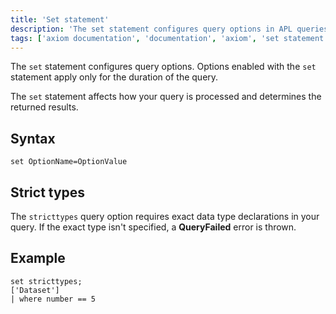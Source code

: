```yaml
---
title: 'Set statement'
description: 'The set statement configures query options in APL queries.'
tags: ['axiom documentation', 'documentation', 'axiom', 'set statement', 'strict types']
---
```


The `set` statement configures query options. Options enabled with the `set` statement apply only for the duration of the query.

The `set` statement affects how your query is processed and determines the returned results.

## Syntax 

```kusto
set OptionName=OptionValue
```

## Strict types

The `stricttypes` query option requires exact data type declarations in your query. If the exact type isn't specified, a **QueryFailed** error is thrown.

## Example 

```kusto
set stricttypes; 
['Dataset'] 
| where number == 5
```